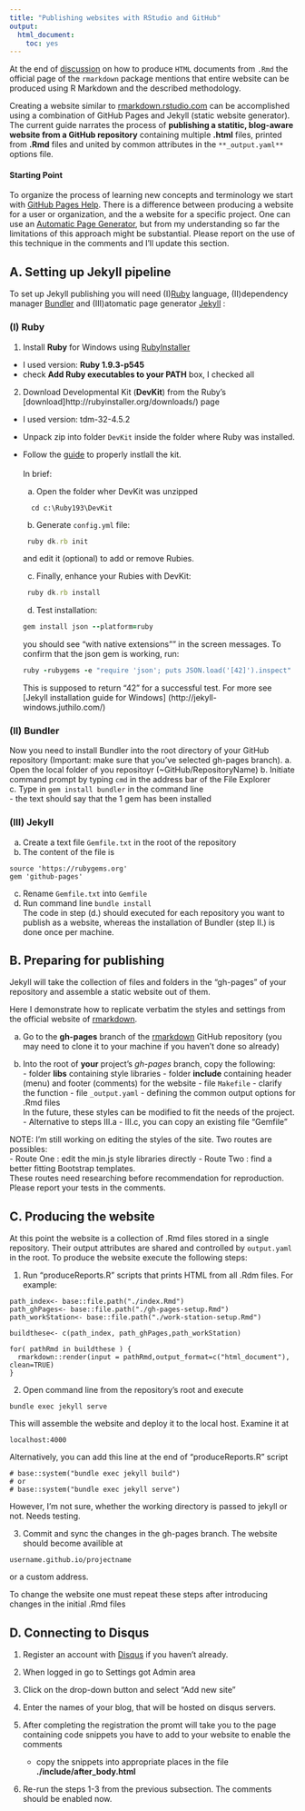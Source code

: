 ```yaml
---
title: "Publishing websites with RStudio and GitHub"
output:
  html_document:
    toc: yes
---
```


At the end of [discussion](http://rmarkdown.rstudio.com/html_document_format.html#creating-a-website) on how to produce <code>HTML</code> documents from <code>.Rmd</code> the official page of the <code>rmarkdown</code> package mentions that entire website can be produced using R Markdown and the described methodology. 

Creating a website similar to [rmarkdown.rstudio.com](rmarkdown.rstudio.com) can be accomplished using a combination of GitHub Pages and Jekyll (static website generator). The current guide narrates the process of  **publishing a statitic, blog-aware website from a GitHub repository** containing multiple **.html** files, printed from  **.Rmd** files and united by common attributes in the <code>**_output.yaml**</code>  options file.

#### Starting Point

To organize the process of learning new concepts and terminology we start with  [GitHub Pages Help](https://help.github.com/categories/20/articles). There is a difference between producing a website for a user or organization, and the a website for a specific project. One can use an  [Automatic Page Generator](https://help.github.com/articles/creating-pages-with-the-automatic-generator), but from my understanding so far the limitations of this approach might be substantial. Please report on the use of this technique in the comments and I'll update this section.  
  
## A. Setting up Jekyll pipeline

To set up Jekyll publishing  you will need (I)[Ruby](https://www.ruby-lang.org/en/) language, (II)dependency manager [Bundler](http://bundler.io/) and (III)atomatic page generator [Jekyll](jekyllrb.com) :  

### (I) Ruby  
  1. Install **Ruby** for Windows using [RubyInstaller](https://www.ruby-lang.org/en/installation/#rubyinstaller)  
  - I used version: **Ruby 1.9.3-p545**
  - check **Add Ruby executables to your PATH** box, I checked all

  2. Download Developmental Kit (**DevKit**) from the Ruby's [download]http://rubyinstaller.org/downloads/) page
  - I used version: tdm-32-4.5.2
  - Unpack zip into folder <code>DevKit</code> inside the folder where Ruby was installed.  
  - Follow the [guide](https://github.com/oneclick/rubyinstaller/wiki/Development-kit) to properly instlall the kit.</br>   
In brief:  
    a. Open the folder wher DevKit was unzipped  
```
  cd c:\Ruby193\DevKit 
```  
    b. Generate <code>config.yml</code> file:    
```ruby
 ruby dk.rb init
```  
 and edit it (optional) to add or remove Rubies. 
 
    c. Finally, enhance your Rubies with DevKit:   
```ruby
 ruby dk.rb install
```  
    d. Test installation: 
```ruby
gem install json --platform=ruby
```  
you should see "with native extensions"" in the screen messages. To confirm that the json gem is working, run:
```ruby
ruby -rubygems -e "require 'json'; puts JSON.load('[42]').inspect"
```  
This is supposed to return "42" for a successful test. For more see [Jekyll installation guide for Windows] (http://jekyll-windows.juthilo.com/)

 
### (II) Bundler  
  Now you need to install Bundler into the root directory of your GitHub repository (Important: make sure that you've selected gh-pages branch). 
  a. Open the local folder of you repositoyr (~GitHub/RepositoryName) 
  b. Initiate command prompt by typing <code>cmd</code> in the address bar of the File Explorer  
  c. Type in <code>gem install bundler</code> in the command line  
    - the text should say that the 1 gem has been installed  
  
### (III) Jekyll  
  a. Create a text file <code>Gemfile.txt</code> in the root of the repository
  b. The content of the file is
```
source 'https://rubygems.org'
gem 'github-pages'
```
  c. Rename <code>Gemfile.txt</code> into <code>Gemfile</code>   
  d. Run command line <code>bundle install</code>  
The code in step (d.) should executed for each repository you want to publish as a website, whereas the installation of Bundler (step II.) is done once per machine.
    
## B. Preparing for publishing
 Jekyll will take the collection of files and folders in the "gh-pages" of your repository and assemble a static website out of them. 
 
 
 Here I demonstrate how to replicate verbatim the styles and settings from the official website of [rmarkdown](https://github.com/rstudio/rmarkdown/tree/gh-pages).

  a. Go to the **gh-pages** branch of the [rmarkdown](https://github.com/rstudio/rmarkdown/tree/gh-pages) GitHub repository (you may need to clone it to your machine if you haven't done so already)

  b. Into the root of **your** project's _gh-pages_ branch, copy the following:  
    - folder **libs** containing style libraries
    - folder **include** containing header (menu) and footer (comments) for the website
    - file <code>Makefile</code> - clarify the function
    - file <code>_output.yaml</code> - defining the common output options for .Rmd files     
    In the future, these styles can be modified to fit the needs of the project.
    - Alternative to steps III.a - III.c, you can copy an existing file "Gemfile"
  
  NOTE: I'm still working on editing the styles of the site. Two routes are possibles:  
    - Route One : edit the min.js style libraries directly
    - Route Two : find a better fitting Bootstrap templates.  
  These routes need researching before recommendation for reproduction. Please report your tests in the comments. 
  
## C. Producing the website

At this point the website is a collection of .Rmd files stored in a single repository. Their output attributes are shared and controlled by <code>output.yaml</code> in the root.  To produce the website execute the following steps:

1. Run "produceReports.R" scripts that  prints HTML from all .Rdm files. For example:  

```
path_index<- base::file.path("./index.Rmd")
path_ghPages<- base::file.path("./gh-pages-setup.Rmd")
path_workStation<- base::file.path("./work-station-setup.Rmd")

buildthese<- c(path_index, path_ghPages,path_workStation)

for( pathRmd in buildthese ) {
  rmarkdown::render(input = pathRmd,output_format=c("html_document"), clean=TRUE)
}
```

2. Open command line from the repository's root and execute
```
bundle exec jekyll serve
```
This will assemble the website and deploy it to the local host. Examine it at
```
localhost:4000
```
Alternatively, you can add this line at the end of "produceReports.R" script
```
# base::system("bundle exec jekyll build") 
# or
# base::system("bundle exec jekyll serve")
```
However, I'm not sure, whether the working directory is passed to jekyll or not. Needs testing. 


3. Commit and sync the changes in the gh-pages branch. The website should become availible at 
```
username.github.io/projectname
```
or a custom address.

To change the website one must repeat these steps after introducing changes in the initial .Rmd files


## D. Connecting to Disqus

1. Register an account with [Disqus](disqus.com) if you haven't already.

2. When logged in go to Settings got Admin area 

3. Click on the drop-down button and select "Add new site"

4. Enter the names of your blog, that will be hosted on disqus servers.

5. After completing the registration the promt will take you to the page containing code snippets you have to add to your website to enable the comments
   - copy the snippets into appropriate places in the file **./include/after_body.html**
  
6. Re-run the steps 1-3 from the previous subsection. The comments should be enabled now.
